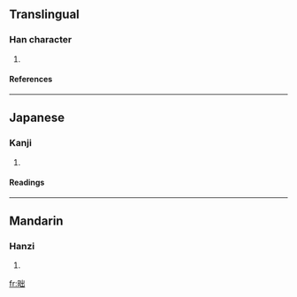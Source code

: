 ==Translingual==
===Han character===
{{Han char|rn=72|rad=日|as=05|sn=9|four=6207<sub>7</sub>|canj=日山山 (AUU), X日山山 (XAUU)}}
# {{defn|Han|sort=日05}}
====References====
{{Han ref|kx=0493.030|dkj=13840|dj=0856.030|hdz=21504.060|uh=6622|ud=26146|bh=CEF1|bd=52977}}
----
==Japanese==
===Kanji===
{{ja-kanji|grade=|rs=日05}}
# {{defn|Japanese}} 
====Readings====
{{ja-readings|on=[[ほつ]] (hotsu), [[はち]] (hachi), [[はい]] (hai)|kun=[[よあけ]] (yoake)}}
----
==Mandarin==
===Hanzi===
{{cmn-hanzi|pin=[[pěi]] ([[pei3]])|wg=p'ei<sup>3</sup>}}
# {{defn|Mandarin}}

[[fr:昢]]